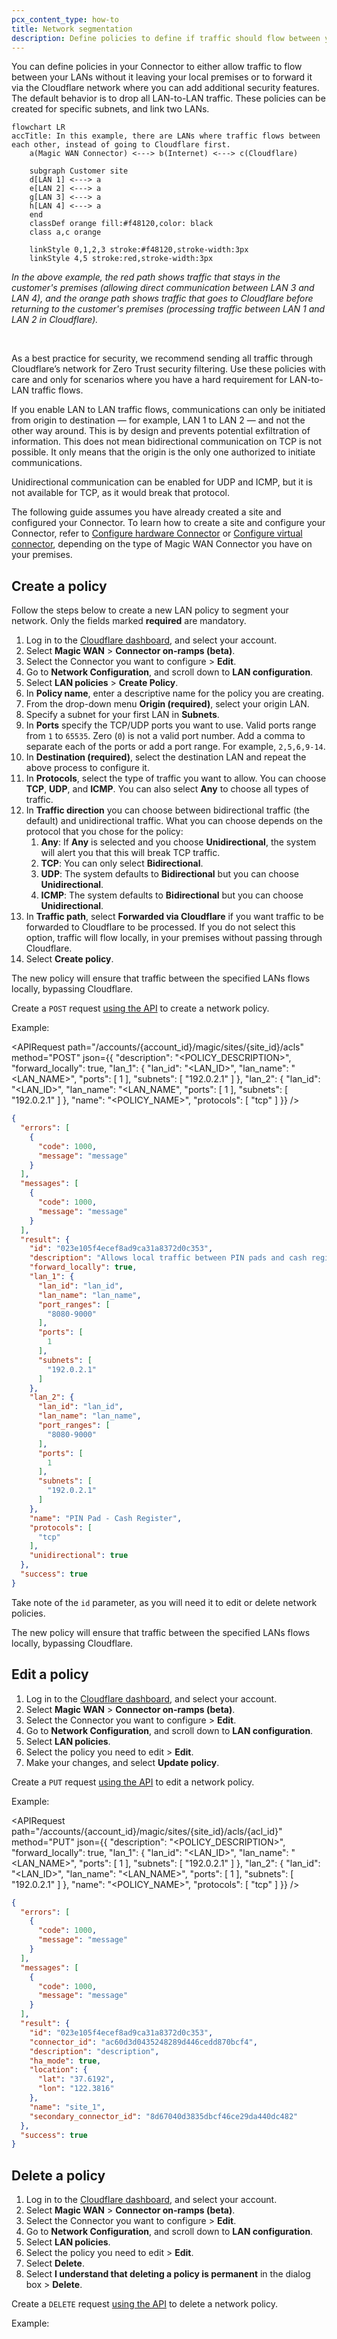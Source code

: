 ```yaml
---
pcx_content_type: how-to
title: Network segmentation
description: Define policies to define if traffic should flow between your LANs without leaving your local premises, or if traffic should be forwarded to Cloudflare for additional security configurations.
---
```



You can define policies in your Connector to either allow traffic to flow between your LANs without it leaving your local premises or to forward it via the Cloudflare network where you can add additional security features. The default behavior is to drop all LAN-to-LAN traffic. These policies can be created for specific subnets, and link two LANs.

```mermaid
flowchart LR
accTitle: In this example, there are LANs where traffic flows between each other, instead of going to Cloudflare first.
    a(Magic WAN Connector) <---> b(Internet) <---> c(Cloudflare)

    subgraph Customer site
    d[LAN 1] <---> a
    e[LAN 2] <---> a
    g[LAN 3] <---> a
    h[LAN 4] <---> a
    end
    classDef orange fill:#f48120,color: black
    class a,c orange

    linkStyle 0,1,2,3 stroke:#f48120,stroke-width:3px
    linkStyle 4,5 stroke:red,stroke-width:3px
```

_In the above example, the red path shows traffic that stays in the customer's premises (allowing direct communication between LAN 3 and LAN 4), and the orange path shows traffic that goes to Cloudflare before returning to the customer's premises (processing traffic between LAN 1 and LAN 2 in Cloudflare)._

<br />

As a best practice for security, we recommend sending all traffic through Cloudflare’s network for Zero Trust security filtering. Use these policies with care and only for scenarios where you have a hard requirement for LAN-to-LAN traffic flows.

If you enable LAN to LAN traffic flows, communications can only be initiated from origin to destination — for example, LAN 1 to LAN 2 — and not the other way around. This is by design and prevents potential exfiltration of information. This does not mean bidirectional communication on TCP is not possible. It only means that the origin is the only one authorized to initiate communications.

Unidirectional communication can be enabled for UDP and ICMP, but it is not available for TCP, as it would break that protocol.

The following guide assumes you have already created a site and configured your Connector. To learn how to create a site and configure your Connector, refer to [Configure hardware Connector](/magic-wan/configuration/connector/configure-hardware-connector/) or [Configure virtual connector](/magic-wan/configuration/connector/configure-virtual-connector/), depending on the type of Magic WAN Connector you have on your premises.

## Create a policy

<Tabs syncKey="dashPlusAPI"> <TabItem label="Dashboard">

Follow the steps below to create a new LAN policy to segment your network. Only the fields marked **required** are mandatory.

1. Log in to the [Cloudflare dashboard](https://dash.cloudflare.com/login), and select your account.
2. Select **Magic WAN** > **Connector on-ramps (beta)**.
3. Select the Connector you want to configure > **Edit**.
4. Go to **Network Configuration**, and scroll down to **LAN configuration**.
5. Select **LAN policies** > **Create Policy**.
6. In **Policy name**, enter a descriptive name for the policy you are creating.
7. From the drop-down menu **Origin (required)**, select your origin LAN.
8. Specify a subnet for your first LAN in **Subnets**.
9. In **Ports** specify the TCP/UDP ports you want to use. Valid ports range from `1` to `65535`. Zero (`0`) is not a valid port number. Add a comma to separate each of the ports or add a port range. For example, `2,5,6,9-14`.
10. In **Destination (required)**, select the destination LAN and repeat the above process to configure it.
11. In **Protocols**, select the type of traffic you want to allow. You can choose **TCP**, **UDP**, and **ICMP**. You can also select **Any** to choose all types of traffic.
12. In **Traffic direction** you can choose between bidirectional traffic (the default) and unidirectional traffic. What you can choose depends on the protocol that you chose for the policy:
	1. **Any**: If **Any** is selected and you choose **Unidirectional**, the system will alert you that this will break TCP traffic.
	2. **TCP**: You can only select **Bidirectional**.
	3. **UDP**: The system defaults to **Bidirectional** but you can choose **Unidirectional**.
	4. **ICMP**: The system defaults to **Bidirectional** but you can choose **Unidirectional**.
13. In **Traffic path**, select **Forwarded via Cloudflare** if you want traffic to be forwarded to Cloudflare to be processed. If you do not select this option, traffic will flow locally, in your premises without passing through Cloudflare.
14. Select **Create policy**.

The new policy will ensure that traffic between the specified LANs flows locally, bypassing Cloudflare.

</TabItem> <TabItem label="API">

<Render file="connector/account-id-api-key" />

Create a `POST` request [using the API](/api/resources/magic_transit/subresources/sites/subresources/acls/methods/create/) to create a network policy.

Example:

<APIRequest
  path="/accounts/{account_id}/magic/sites/{site_id}/acls"
  method="POST"
	json={{
    "description": "<POLICY_DESCRIPTION>",
    "forward_locally": true,
    "lan_1": {
      "lan_id": "<LAN_ID>",
      "lan_name": "<LAN_NAME>",
      "ports": [
        1
      ],
      "subnets": [
        "192.0.2.1"
      ]
    },
    "lan_2": {
      "lan_id": "<LAN_ID>",
      "lan_name": "<LAN_NAME",
      "ports": [
        1
      ],
      "subnets": [
        "192.0.2.1"
      ]
    },
    "name": "<POLICY_NAME>",
    "protocols": [
      "tcp"
    ]
  }}
/>

```json output
{
  "errors": [
    {
      "code": 1000,
      "message": "message"
    }
  ],
  "messages": [
    {
      "code": 1000,
      "message": "message"
    }
  ],
  "result": {
    "id": "023e105f4ecef8ad9ca31a8372d0c353",
    "description": "Allows local traffic between PIN pads and cash register.",
    "forward_locally": true,
    "lan_1": {
      "lan_id": "lan_id",
      "lan_name": "lan_name",
      "port_ranges": [
        "8080-9000"
      ],
      "ports": [
        1
      ],
      "subnets": [
        "192.0.2.1"
      ]
    },
    "lan_2": {
      "lan_id": "lan_id",
      "lan_name": "lan_name",
      "port_ranges": [
        "8080-9000"
      ],
      "ports": [
        1
      ],
      "subnets": [
        "192.0.2.1"
      ]
    },
    "name": "PIN Pad - Cash Register",
    "protocols": [
      "tcp"
    ],
    "unidirectional": true
  },
  "success": true
}
```

Take note of the `id` parameter, as you will need it to edit or delete network policies.

</TabItem> </Tabs>

The new policy will ensure that traffic between the specified LANs flows locally, bypassing Cloudflare.

## Edit a policy

<Tabs syncKey="dashPlusAPI"> <TabItem label="Dashboard">

1. Log in to the [Cloudflare dashboard](https://dash.cloudflare.com/login), and select your account.
2. Select **Magic WAN** > **Connector on-ramps (beta)**.
3. Select the Connector you want to configure > **Edit**.
4. Go to **Network Configuration**, and scroll down to **LAN configuration**.
5. Select **LAN policies**.
6. Select the policy you need to edit > **Edit**.
7. Make your changes, and select **Update policy**.

</TabItem> <TabItem label="API">

<Render file="connector/account-id-api-key" />

Create a `PUT` request [using the API](/api/resources/magic_transit/subresources/sites/subresources/acls/methods/update/) to edit a network policy.

Example:

<APIRequest
  path="/accounts/{account_id}/magic/sites/{site_id}/acls/{acl_id}"
  method="PUT"
  json={{
    "description": "<POLICY_DESCRIPTION>",
    "forward_locally": true,
    "lan_1": {
      "lan_id": "<LAN_ID>",
      "lan_name": "<LAN_NAME>",
      "ports": [
        1
      ],
      "subnets": [
        "192.0.2.1"
      ]
    },
    "lan_2": {
      "lan_id": "<LAN_ID>",
      "lan_name": "<LAN_NAME>",
      "ports": [
        1
      ],
      "subnets": [
        "192.0.2.1"
      ]
    },
    "name": "<POLICY_NAME>",
    "protocols": [
      "tcp"
    ]
  }}
/>

```json output
{
  "errors": [
    {
      "code": 1000,
      "message": "message"
    }
  ],
  "messages": [
    {
      "code": 1000,
      "message": "message"
    }
  ],
  "result": {
    "id": "023e105f4ecef8ad9ca31a8372d0c353",
    "connector_id": "ac60d3d0435248289d446cedd870bcf4",
    "description": "description",
    "ha_mode": true,
    "location": {
      "lat": "37.6192",
      "lon": "122.3816"
    },
    "name": "site_1",
    "secondary_connector_id": "8d67040d3835dbcf46ce29da440dc482"
  },
  "success": true
}
```

</TabItem> </Tabs>

## Delete a policy

<Tabs syncKey="dashPlusAPI"> <TabItem label="Dashboard">

1. Log in to the [Cloudflare dashboard](https://dash.cloudflare.com/login), and select your account.
2. Select **Magic WAN** > **Connector on-ramps (beta)**.
3. Select the Connector you want to configure > **Edit**.
4. Go to **Network Configuration**, and scroll down to **LAN configuration**.
5. Select **LAN policies**.
6. Select the policy you need to edit > **Edit**.
7. Select **Delete**.
8. Select **I understand that deleting a policy is permanent** in the dialog box > **Delete**.

</TabItem> <TabItem label="API">

<Render file="connector/account-id-api-key" />

Create a `DELETE` request [using the API](/api/resources/magic_transit/subresources/sites/subresources/acls/methods/delete/) to delete a network policy.

Example:

<APIRequest
  path="/accounts/{account_id}/magic/sites/{site_id}/acls/{acl_id}"
  method="DELETE"
/>

</TabItem> </Tabs>
